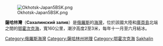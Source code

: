 [[Image:Okhotsk-Japan5BSK.png|thumb]]

'''薩哈林灣'''（'''Сахалинский залив'''）是[[俄羅斯|俄羅斯]]的[[海灣|海灣]]，位於該國大陸和[[庫頁島|庫頁島]]北端之間的[[鄂霍次克海|鄂霍次克海]]，寬160公里，潮汐高度2至3米，每年十一月至六月結冰。

{{coord|53|40|32.02|N|141|32|22.60|E|source:jawiki|display=title}}

{{DEFAULTSORT:Сахалинский}}
[[Category:俄羅斯海灣|Category:俄羅斯海灣]]
[[Category:薩哈林州地理|Category:薩哈林州地理]]
[[Category:鄂霍次克海|Category:鄂霍次克海]]
[[Category:日本海|Sakhalin]]

{{Russia-geo-stub}}
